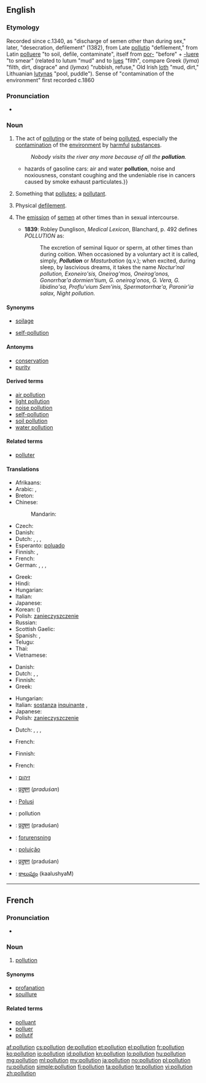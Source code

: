 ==English==
{{pedialite}}

===Etymology===
Recorded since c.1340, as "discharge of semen other than during sex," later, "desecration, defilement" (1382), from Late {{etyl|la}} [[pollutio]] "defilement," from Latin [[polluere]] "to soil, defile, contaminate", itself from [[por-]] "before" + [[-luere]] "to smear" (related to lutum "mud" and to [[lues]] "filth", compare Greek (''lyma'') "filth, dirt, disgrace" and (''lymax'') "rubbish, refuse," Old Irish [[loth]] "mud, dirt," Lithuanian [[lutynas]] "pool, puddle"). Sense of "contamination of the environment" first recorded c.1860

===Pronunciation===
* {{audio|En-uk-pollution.ogg|Audio (UK)}}

===Noun===
{{en-noun}}

# The act of [[polluting]] or the state of being [[polluted]], especially the [[contamination]] of the [[environment]] by [[harmful]] [[substance]]s.
#: ''Nobody visits the river any more because of all the '''pollution'''.''
#*{{quote-book|year=2006|author=[[w:Edwin Black|Edwin Black]]
|title=Internal Combustion
|chapter=1|url=http://openlibrary.org/works/OL4103950W
|passage=If successful, Edison and Ford—in 1914—would move society away from the{{...}}hazards of gasoline cars: air and water '''pollution''', noise and noxiousness, constant coughing and the undeniable rise in cancers caused by smoke exhaust particulates.}}
# Something that [[pollute]]s; a [[pollutant]].
# {{archaic}} Physical [[defilement]].
# {{medicine|obsolete}} The [[emission]] of [[semen]] at other times than in sexual intercourse.
#* '''1839''': Robley Dunglison, ''Medical Lexicon'', Blanchard, p. 492 defines ''POLLUTION'' as:
#*: The excretion of seminal liquor or sperm, at other times than during coition. When occasioned by a voluntary act it is called, simply, '''''Pollution''''' or ''Masturbation'' (q.v.); when excited, during sleep, by lascivious dreams, it takes the name ''Noctur'nal pollution, Exoneiro'sis, Oneirog'mos, Oneirog'onos, Gonorrhœ'a dormien'tium, G. oneirog'onos, G. Vera, G. libidino'sa, Proflu'vium Sem'inis, Spermatorrhœ'a, Paronir'ia salax, Night pollution.''

====Synonyms====
* [[soilage]]
* {{sense|masturbation}} [[self-pollution]]

====Antonyms====
* [[conservation]]
* [[purity]]

====Derived terms====
* [[air pollution]]
* [[light pollution]]
* [[noise pollution]]
* [[self-pollution]]
* [[soil pollution]]
* [[water pollution]]

====Related terms====
* [[polluter]]

====Translations====
{{trans-top|the contamination of the environment by harmful substances}}
* Afrikaans: {{t+|af|omgewingsbesoedeling|xs=Afrikaans}}
* Arabic: {{t-|ar|تلويث|m|tr=talwiith}},  {{t-|ar|تلوث|m|tr=talawwuth}}
* Breton: {{t-|br|saotradur|m}}
* Chinese:
*: Mandarin: {{t-|cmn|污染|tr=wūrǎn|sc=Hani}}
* Czech: {{t-|cs|znečištění}}
* Danish: {{t-|da|forurening|c}}
* Dutch: {{t+|nl|vervuiling|f}}, {{t-|nl|milieuverontreiniging|f}}, {{t-|nl|pollutie|f}},  {{t+|nl|milieuvervuiling|f}}
* Esperanto: [[poluado]]
* Finnish: {{t-|fi|saastuminen}} {{qualifier|state}}, {{t-|fi|saastuttaminen}} {{qualifier|act}}
* French: {{t+|fr|pollution|f}}
* German: {{t-|de|Verunreinigung|f}},  {{t-|de|Verschmutzung|f}}, {{t+|de|Umweltverschmutzung|f}}, {{t-|de|Pollution|f}}
{{trans-mid}}
* Greek: {{t+|el|μόλυνση|f|tr=mólinsi}}
* Hindi: {{t-|hi|प्रदूषण|m|tr=pradūṣaṇ|sc=Deva}}
* Hungarian: {{t+|hu|környezetszennyezés}}
* Italian: {{t+|it|inquinamento|m}}
* Japanese: {{t+|ja|汚染|tr=おせん, osen}}
* Korean: {{t+|ko|오염|tr=oyeom|sc=Kore}} ({{t+|ko|汚染|sc=Kore}})
* Polish: [[zanieczyszczenie]] {{n}}
* Russian: {{t+|ru|загрязнение|n|tr=zagrjaznénije}}
* Scottish Gaelic: {{t-|gd|truailleadh|m}}
* Spanish: {{t-|es|polución|f}}, {{t+|es|contaminación|f}}
* Telugu: {{t+|te|కాలుష్యం|tr=kaalushyam}}
* Thai: {{t-|th|มลภาวะ|tr=monpaawá|sc=Thai}}
* Vietnamese: {{t+|vi|ô nhiễm|alt=sự ô nhiễm}}
{{trans-bottom}}

{{trans-top|something that pollutes; pollutant}}
* Danish: {{t-|da|forurening|c}}
* Dutch: {{t+|nl|vervuiling|f}}, {{t-|nl|milieuverontreiniging|f}}, {{t-|nl|pollutie|f}}
* Finnish: {{t-|fi|saaste}}
* Greek: {{t+|el|ρύπανση|f|tr=rípansi}}
{{trans-mid}}
* Hungarian: {{t+|hu|szennyeződés}}
* Italian: [[sostanza]] [[inquinante]] {{f}}, {{t+|it|inquinante|m}}
* Japanese: {{t-|ja|汚染物質|tr=osen-busshitsu}}
* Polish: [[zanieczyszczenie]] {{n}}
{{trans-bottom}}

{{trans-top|archaic: physical defilement}}
* Dutch: {{t-|nl|bezoedeling|f}}, {{t-|nl|milieuverontreiniging|f}}, {{t-|nl|pollutie|f}}, {{t-|nl|smet|m}}
{{trans-mid}}
* French: {{t+|fr|défilement|m}}
{{trans-bottom}}

{{trans-top|medicine, obsolete: emission of semen at other times than in sexual intercourse}}
* Finnish: {{t-|fi|itsesaastutus}} {{qualifier|masturbation}}
{{trans-mid}}
* French: {{t+|fr|pollution|f}}
{{trans-bottom}}

{{checktrans-top}}
* {{ttbc|he}}: [[זיהום]]
* {{ttbc|hi}}: [[प्रदुषण]] (''praduśan'')
* {{ttbc|id}}: [[Polusi]]
* {{ttbc|ia}}: pollution
{{trans-mid}}
* {{ttbc|mr}}: [[प्रदुषण]] (praduśan)
* {{ttbc|no}}: [[forurensning]]
* {{ttbc|pt}}: [[poluição]] {{f}}
* {{ttbc|sa}}: [[प्रदुषण]] (praduśan)
* {{ttbc|te}}: [[కాలుష్యం]] (kaalushyaM)
{{trans-bottom}}

----

==French==

===Pronunciation===
* {{audio|Fr-pollution.ogg|Audio}}

===Noun===
{{fr-noun|f}}

# [[#English|pollution]]

====Synonyms====
* [[profanation]]
* [[souillure]]

====Related terms====
* [[polluant]] {{m}}
* [[polluer]] {{m}}
* [[pollutif]]

[[af:pollution]]
[[cs:pollution]]
[[de:pollution]]
[[et:pollution]]
[[el:pollution]]
[[fr:pollution]]
[[ko:pollution]]
[[io:pollution]]
[[id:pollution]]
[[kn:pollution]]
[[lo:pollution]]
[[hu:pollution]]
[[mg:pollution]]
[[ml:pollution]]
[[my:pollution]]
[[ja:pollution]]
[[no:pollution]]
[[pl:pollution]]
[[ru:pollution]]
[[simple:pollution]]
[[fi:pollution]]
[[ta:pollution]]
[[te:pollution]]
[[vi:pollution]]
[[zh:pollution]]